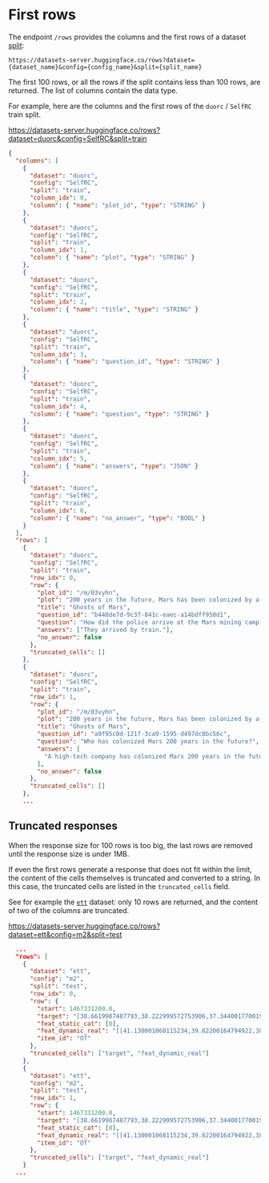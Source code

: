 # First rows

The endpoint `/rows` provides the columns and the first rows of a dataset [split](./splits):

  ```
  https://datasets-server.huggingface.co/rows?dataset={dataset_name}&config={config_name}&split={split_name}
  ```

The first 100 rows, or all the rows if the split contains less than 100 rows, are returned. The list of columns contain the data type.

For example, here are the columns and the first rows of the `duorc` / `SelfRC` train split.

https://datasets-server.huggingface.co/rows?dataset=duorc&config=SelfRC&split=train

```json
{
  "columns": [
    {
      "dataset": "duorc",
      "config": "SelfRC",
      "split": "train",
      "column_idx": 0,
      "column": { "name": "plot_id", "type": "STRING" }
    },
    {
      "dataset": "duorc",
      "config": "SelfRC",
      "split": "train",
      "column_idx": 1,
      "column": { "name": "plot", "type": "STRING" }
    },
    {
      "dataset": "duorc",
      "config": "SelfRC",
      "split": "train",
      "column_idx": 2,
      "column": { "name": "title", "type": "STRING" }
    },
    {
      "dataset": "duorc",
      "config": "SelfRC",
      "split": "train",
      "column_idx": 3,
      "column": { "name": "question_id", "type": "STRING" }
    },
    {
      "dataset": "duorc",
      "config": "SelfRC",
      "split": "train",
      "column_idx": 4,
      "column": { "name": "question", "type": "STRING" }
    },
    {
      "dataset": "duorc",
      "config": "SelfRC",
      "split": "train",
      "column_idx": 5,
      "column": { "name": "answers", "type": "JSON" }
    },
    {
      "dataset": "duorc",
      "config": "SelfRC",
      "split": "train",
      "column_idx": 6,
      "column": { "name": "no_answer", "type": "BOOL" }
    }
  ],
  "rows": [
    {
      "dataset": "duorc",
      "config": "SelfRC",
      "split": "train",
      "row_idx": 0,
      "row": {
        "plot_id": "/m/03vyhn",
        "plot": "200 years in the future, Mars has been colonized by a high-tech company.\nMelanie Ballard (Natasha Henstridge) arrives by train to a Mars mining camp which has cut all communication links with the company headquarters. She's not alone, as she is with a group of fellow police officers. They find the mining camp deserted except for a person in the prison, Desolation Williams (Ice Cube), who seems to laugh about them because they are all going to die. They were supposed to take Desolation to headquarters, but decide to explore first to find out what happened.They find a man inside an encapsulated mining car, who tells them not to open it. However, they do and he tries to kill them. One of the cops witnesses strange men with deep scarred and heavily tattooed faces killing the remaining survivors. The cops realise they need to leave the place fast.Desolation explains that the miners opened a kind of Martian construction in the soil which unleashed red dust. Those who breathed that dust became violent psychopaths who started to build weapons and kill the uninfected. They changed genetically, becoming distorted but much stronger.The cops and Desolation leave the prison with difficulty, and devise a plan to kill all the genetically modified ex-miners on the way out. However, the plan goes awry, and only Melanie and Desolation reach headquarters alive. Melanie realises that her bosses won't ever believe her. However, the red dust eventually arrives to headquarters, and Melanie and Desolation need to fight once again.",
        "title": "Ghosts of Mars",
        "question_id": "b440de7d-9c3f-841c-eaec-a14bdff950d1",
        "question": "How did the police arrive at the Mars mining camp?",
        "answers": ["They arrived by train."],
        "no_answer": false
      },
      "truncated_cells": []
    },
    {
      "dataset": "duorc",
      "config": "SelfRC",
      "split": "train",
      "row_idx": 1,
      "row": {
        "plot_id": "/m/03vyhn",
        "plot": "200 years in the future, Mars has been colonized by a high-tech company.\nMelanie Ballard (Natasha Henstridge) arrives by train to a Mars mining camp which has cut all communication links with the company headquarters. She's not alone, as she is with a group of fellow police officers. They find the mining camp deserted except for a person in the prison, Desolation Williams (Ice Cube), who seems to laugh about them because they are all going to die. They were supposed to take Desolation to headquarters, but decide to explore first to find out what happened.They find a man inside an encapsulated mining car, who tells them not to open it. However, they do and he tries to kill them. One of the cops witnesses strange men with deep scarred and heavily tattooed faces killing the remaining survivors. The cops realise they need to leave the place fast.Desolation explains that the miners opened a kind of Martian construction in the soil which unleashed red dust. Those who breathed that dust became violent psychopaths who started to build weapons and kill the uninfected. They changed genetically, becoming distorted but much stronger.The cops and Desolation leave the prison with difficulty, and devise a plan to kill all the genetically modified ex-miners on the way out. However, the plan goes awry, and only Melanie and Desolation reach headquarters alive. Melanie realises that her bosses won't ever believe her. However, the red dust eventually arrives to headquarters, and Melanie and Desolation need to fight once again.",
        "title": "Ghosts of Mars",
        "question_id": "a9f95c0d-121f-3ca9-1595-d497dc8bc56c",
        "question": "Who has colonized Mars 200 years in the future?",
        "answers": [
          "A high-tech company has colonized Mars 200 years in the future."
        ],
        "no_answer": false
      },
      "truncated_cells": []
    },
    ...
```

## Truncated responses

When the response size for 100 rows is too big, the last rows are removed until the response size is under 1MB.

If even the first rows generate a response that does not fit within the limit, the content of the cells themselves is truncated and converted to a string. In this case, the truncated cells are listed in the `truncated_cells` field.

See for example the [`ett`](https://huggingface.co/datasets/ett/viewer/m2/test) dataset: only 10 rows are returned, and the content of two of the columns are truncated.

https://datasets-server.huggingface.co/rows?dataset=ett&config=m2&split=test

```json
  ...
  "rows": [
    {
      "dataset": "ett",
      "config": "m2",
      "split": "test",
      "row_idx": 0,
      "row": {
        "start": 1467331200.0,
        "target": "[38.6619987487793,38.222999572753906,37.34400177001953,37.124000549316406,37.124000549316406,36.9039",
        "feat_static_cat": [0],
        "feat_dynamic_real": "[[41.130001068115234,39.62200164794922,38.86800003051758,35.518001556396484,37.52799987792969,37.611",
        "item_id": "OT"
      },
      "truncated_cells": ["target", "feat_dynamic_real"]
    },
    {
      "dataset": "ett",
      "config": "m2",
      "split": "test",
      "row_idx": 1,
      "row": {
        "start": 1467331200.0,
        "target": "[38.6619987487793,38.222999572753906,37.34400177001953,37.124000549316406,37.124000549316406,36.9039",
        "feat_static_cat": [0],
        "feat_dynamic_real": "[[41.130001068115234,39.62200164794922,38.86800003051758,35.518001556396484,37.52799987792969,37.611",
        "item_id": "OT"
      },
      "truncated_cells": ["target", "feat_dynamic_real"]
    }
  ...
```
